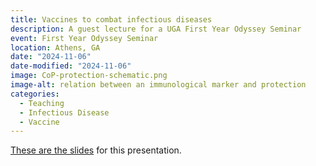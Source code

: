 ```yaml
---
title: Vaccines to combat infectious diseases
description: A guest lecture for a UGA First Year Odyssey Seminar
event: First Year Odyssey Seminar
location: Athens, GA
date: "2024-11-06"
date-modified: "2024-11-06"
image: CoP-protection-schematic.png
image-alt: relation between an immunological marker and protection
categories:
  - Teaching
  - Infectious Disease
  - Vaccine
---
```



<a href="2024-11-Vaccines-FYOS.html" target="_blank">These are the slides</a> for this presentation.

